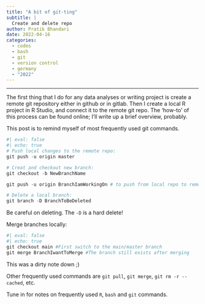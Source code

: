 ```yaml
---
title: "A bit of git-ting"
subtitle: |
  Create and delete repo
author: Pratik Bhandari
date: 2022-04-16
categories:
  - codes
  - bash
  - git
  - version control
  - germany
  - "2022"
---
```


<!-- Oh, so some links brought you here. Cool.\ -->

***

The first thing that I do for any data analyses or writing project is create a remote git repository either in github or in gitlab. Then I create a local R project in R Studio, and connect it to the remote git repo. The 'how-to' of this process can be found online; I'll write up a brief overview, probably.

This post is to remind myself of most frequently used git commands.

<!-- When you click on 'New Project' on the top right drop down menu, R Studio give you three choices and one of them is to *Checkout a project from a version control repository*.-->

```r
#| eval: false
#| echo: true
# Push local changes to the remote repo:
git push -u origin master

# Creat and checkout new branch:
git checkout -b NewBranchName

git push -u origin BranchIamWorkingOn # to push from local repo to remote repo if the remote repo doesn't have this `BranchIamWorkinOn` setup up already

# Delete a local branch:
git branch -D BranchToBeDeleted
```
Be careful on deleting. The `-D` is a hard delete! 


Merge branches locally:

```r
#| eval: false
#| echo: true
git checkout main #First switch to the main/master branch
git merge BranchIwantToMerge #The branch still exists after merging
```

This was a dirty note down ;)

Other frequently used commands are `git pull`, `git merge`, `git rm -r --cached`, etc.

Tune in for notes on frequently used `R`, `bash` and `git` commands.
